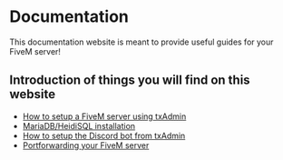 # Documentation
 
This documentation website is meant to provide useful guides for your FiveM server!

## Introduction of things you will find on this website

- [How to setup a FiveM server using txAdmin](https://nextra-five-m.vercel.app/FiveM/Create-server)
- [MariaDB/HeidiSQL installation](https://nextra-five-m.vercel.app/FiveM/Database)
- [How to setup the Discord bot from txAdmin](https://nextra-five-m.vercel.app/txAdmin/Bot)
- [Portforwarding your FiveM server](https://nextra-five-m.vercel.app/FiveM/Portforwarding)